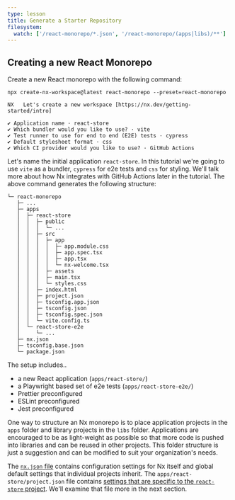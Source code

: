 ```yaml
---
type: lesson
title: Generate a Starter Repository
filesystem:
  watch: ['/react-monorepo/*.json', '/react-monorepo/(apps|libs)/**']
---
```


## Creating a new React Monorepo


<VideoLink link="https://youtu.be/gc4N7kxiA50?t=66"></VideoLink>

Create a new React monorepo with the following command:

```shell
npx create-nx-workspace@latest react-monorepo --preset=react-monorepo
```

```
NX   Let's create a new workspace [https://nx.dev/getting-started/intro]

✔ Application name · react-store
✔ Which bundler would you like to use? · vite
✔ Test runner to use for end to end (E2E) tests · cypress
✔ Default stylesheet format · css
✔ Which CI provider would you like to use? · GitHub Actions
```

Let's name the initial application `react-store`. In this tutorial we're going to use `vite` as a bundler, `cypress` for e2e tests and `css` for styling. We'll talk more about how Nx integrates with GitHub Actions later in the tutorial. The above command generates the following structure:

```
└─ react-monorepo
   ├─ ...
   ├─ apps
   │  ├─ react-store
   │  │  ├─ public
   │  │  │  └─ ...
   │  │  ├─ src
   │  │  │  ├─ app
   │  │  │  │  ├─ app.module.css
   │  │  │  │  ├─ app.spec.tsx
   │  │  │  │  ├─ app.tsx
   │  │  │  │  └─ nx-welcome.tsx
   │  │  │  ├─ assets
   │  │  │  ├─ main.tsx
   │  │  │  └─ styles.css
   │  │  ├─ index.html
   │  │  ├─ project.json
   │  │  ├─ tsconfig.app.json
   │  │  ├─ tsconfig.json
   │  │  ├─ tsconfig.spec.json
   │  │  └─ vite.config.ts
   │  └─ react-store-e2e
   │     └─ ...
   ├─ nx.json
   ├─ tsconfig.base.json
   └─ package.json
```

The setup includes..

- a new React application (`apps/react-store/`)
- a Playwright based set of e2e tests (`apps/react-store-e2e/`)
- Prettier preconfigured
- ESLint preconfigured
- Jest preconfigured

One way to structure an Nx monorepo is to place application projects in the `apps` folder and library projects in the `libs` folder. Applications are encouraged to be as light-weight as possible so that more code is pushed into libraries and can be reused in other projects. This folder structure is just a suggestion and can be modified to suit your organization's needs.

The [`nx.json` file](/reference/nx-json) contains configuration settings for Nx itself and global default settings that individual projects inherit. The `apps/react-store/project.json` file contains [settings that are specific to the `react-store` project](/reference/project-configuration). We'll examine that file more in the next section.
